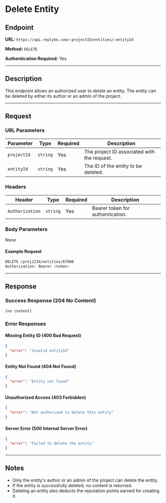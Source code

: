 
# Delete Entity

## Endpoint

**URL:** `https://api.replyke.com/:projectId/entities/:entityId`

**Method:** `DELETE`

**Authentication Required:** Yes

----------

## Description

This endpoint allows an authorized user to delete an entity. The entity can be deleted by either its author or an admin of the project.

----------

## Request

### URL Parameters


| Parameter    | Type     | Required | Description |
|-------------|----------|----------|-------------|
| `projectId` | `string` | Yes      | The project ID associated with the request. |
| `entityId`  | `string` | Yes      | The ID of the entity to be deleted. |

### Headers
| Header        | Type   | Required | Description |
|--------------|--------|----------|-------------|
| `Authorization` | `string` | Yes | Bearer token for authentication. |

### Body Parameters

_None_

#### Example Request

```sh
DELETE /proj1234/entities/67890
Authorization: Bearer <token>
```

----------

## Response

### Success Response (204 No Content)

```sh
(no content)
```

### Error Responses

#### Missing Entity ID (400 Bad Request)

```json
{
  "error": "Invalid entityId"
}
```

#### Entity Not Found (404 Not Found)

```json
{
  "error": "Entity not found"
}
```

#### Unauthorized Access (403 Forbidden)

```json
{
  "error": "Not authorized to delete this entity"
}
```

#### Server Error (500 Internal Server Error)

```json
{
  "error": "Failed to delete the entity"
}
```

----------

## Notes

-   Only the entity's author or an admin of the project can delete the entity.
-   If the entity is successfully deleted, no content is returned.
-   Deleting an entity also deducts the reputation points earned for creating it.